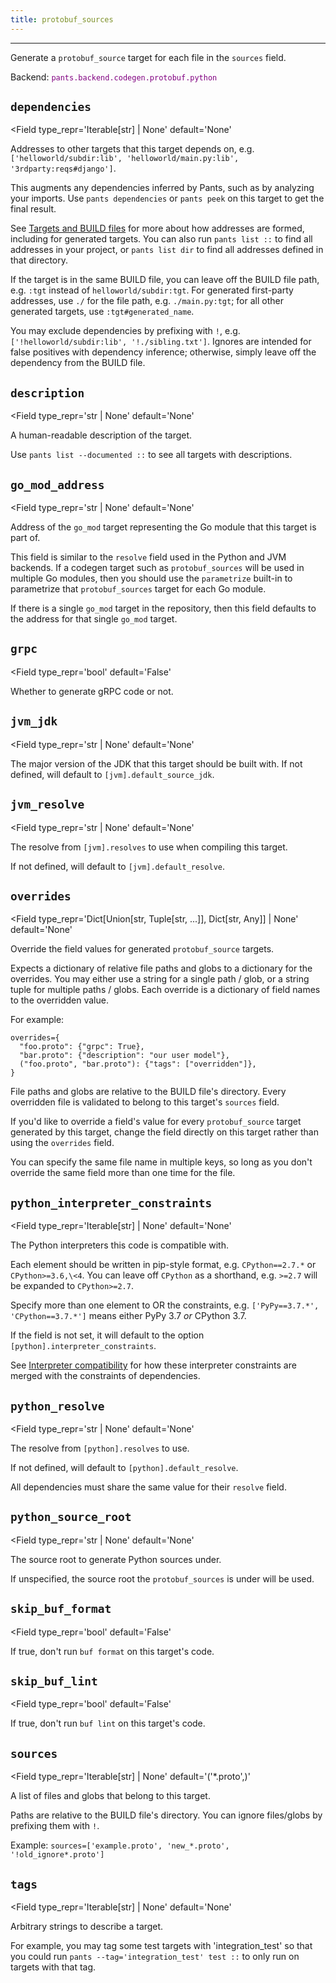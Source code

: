 ```yaml
---
title: protobuf_sources
---
```



---

Generate a `protobuf_source` target for each file in the `sources` field.

Backend: <span style="color: purple"><code>pants.backend.codegen.protobuf.python</code></span>

## `dependencies`

<Field
  type_repr='Iterable[str] | None'
  default='None'
>
Addresses to other targets that this target depends on, e.g. `['helloworld/subdir:lib', 'helloworld/main.py:lib', '3rdparty:reqs#django']`.

This augments any dependencies inferred by Pants, such as by analyzing your imports. Use `pants dependencies` or `pants peek` on this target to get the final result.

See [Targets and BUILD files](doc:targets) for more about how addresses are formed, including for generated targets. You can also run `pants list ::` to find all addresses in your project, or `pants list dir` to find all addresses defined in that directory.

If the target is in the same BUILD file, you can leave off the BUILD file path, e.g. `:tgt` instead of `helloworld/subdir:tgt`. For generated first-party addresses, use `./` for the file path, e.g. `./main.py:tgt`; for all other generated targets, use `:tgt#generated_name`.

You may exclude dependencies by prefixing with `!`, e.g. `['!helloworld/subdir:lib', '!./sibling.txt']`. Ignores are intended for false positives with dependency inference; otherwise, simply leave off the dependency from the BUILD file.
</Field>

## `description`

<Field
  type_repr='str | None'
  default='None'
>
A human-readable description of the target.

Use `pants list --documented ::` to see all targets with descriptions.
</Field>

## `go_mod_address`

<Field
  type_repr='str | None'
  default='None'
>

Address of the `go_mod` target representing the Go module that this target is part of.

This field is similar to the `resolve` field used in the Python and JVM backends. If a codegen target such as `protobuf_sources` will be used in multiple Go modules, then you should use the `parametrize` built-in to parametrize that `protobuf_sources` target for each Go module.

If there is a single `go_mod` target in the repository, then this field defaults to the address for that single `go_mod` target.
</Field>

## `grpc`

<Field
  type_repr='bool'
  default='False'
>
Whether to generate gRPC code or not.
</Field>

## `jvm_jdk`

<Field
  type_repr='str | None'
  default='None'
>

The major version of the JDK that this target should be built with. If not defined, will default to `[jvm].default_source_jdk`.
</Field>

## `jvm_resolve`

<Field
  type_repr='str | None'
  default='None'
>

The resolve from `[jvm].resolves` to use when compiling this target.

If not defined, will default to `[jvm].default_resolve`.
</Field>

## `overrides`

<Field
  type_repr='Dict[Union[str, Tuple[str, ...]], Dict[str, Any]] | None'
  default='None'
>
Override the field values for generated `protobuf_source` targets.

Expects a dictionary of relative file paths and globs to a dictionary for the overrides. You may either use a string for a single path / glob, or a string tuple for multiple paths / globs. Each override is a dictionary of field names to the overridden value.

For example:

```
overrides={
  "foo.proto": {"grpc": True},
  "bar.proto": {"description": "our user model"},
  ("foo.proto", "bar.proto"): {"tags": ["overridden"]},
}

```

File paths and globs are relative to the BUILD file's directory. Every overridden file is validated to belong to this target's `sources` field.

If you'd like to override a field's value for every `protobuf_source` target generated by this target, change the field directly on this target rather than using the `overrides` field.

You can specify the same file name in multiple keys, so long as you don't override the same field more than one time for the file.
</Field>

## `python_interpreter_constraints`

<Field
  type_repr='Iterable[str] | None'
  default='None'
>

The Python interpreters this code is compatible with.

Each element should be written in pip-style format, e.g. `CPython==2.7.*` or `CPython>=3.6,\<4`. You can leave off `CPython` as a shorthand, e.g. `>=2.7` will be expanded to `CPython>=2.7`.

Specify more than one element to OR the constraints, e.g. `['PyPy==3.7.*', 'CPython==3.7.*']` means either PyPy 3.7 _or_ CPython 3.7.

If the field is not set, it will default to the option `[python].interpreter_constraints`.

See [Interpreter compatibility](doc:python-interpreter-compatibility) for how these interpreter constraints are merged with the constraints of dependencies.
</Field>

## `python_resolve`

<Field
  type_repr='str | None'
  default='None'
>

The resolve from `[python].resolves` to use.

If not defined, will default to `[python].default_resolve`.

All dependencies must share the same value for their `resolve` field.
</Field>

## `python_source_root`

<Field
  type_repr='str | None'
  default='None'
>

The source root to generate Python sources under.

If unspecified, the source root the `protobuf_sources` is under will be used.
</Field>

## `skip_buf_format`

<Field
  type_repr='bool'
  default='False'
>

If true, don't run `buf format` on this target's code.
</Field>

## `skip_buf_lint`

<Field
  type_repr='bool'
  default='False'
>

If true, don't run `buf lint` on this target's code.
</Field>

## `sources`

<Field
  type_repr='Iterable[str] | None'
  default='(&#x27;&ast;.proto&#x27;,)'
>
A list of files and globs that belong to this target.

Paths are relative to the BUILD file's directory. You can ignore files/globs by prefixing them with `!`.

Example: `sources=['example.proto', 'new_*.proto', '!old_ignore*.proto']`
</Field>

## `tags`

<Field
  type_repr='Iterable[str] | None'
  default='None'
>
Arbitrary strings to describe a target.

For example, you may tag some test targets with 'integration_test' so that you could run `pants --tag='integration_test' test ::` to only run on targets with that tag.

</Field>